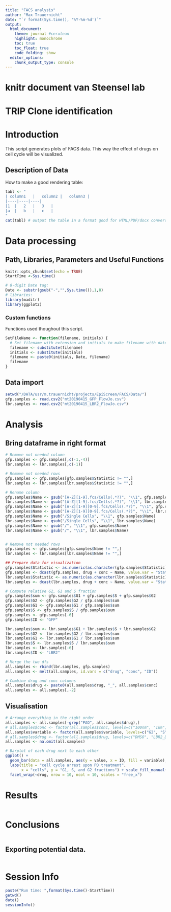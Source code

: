 ```yaml
---
title: "FACS analysis"
author: "Max Trauernicht"
date: "`r format(Sys.time(), '%Y-%m-%d')`"
output: 
  html_document:
    theme: journal #cerulean
    highlight: monochrome
    toc: true
    toc_float: true
    code_folding: show
  editor_options:
    chunk_output_type: console
---
```


# knitr document van Steensel lab

# TRIP Clone identification

# Introduction
This script generates plots of FACS data. This way the effect of drugs on cell cycle will be visualized.


## Description of Data
How to make a good rendering table: 
```r
tabl <- "
| column1	|	column2	|	column3	|	
|----|----|----|
|1	|	2	|	3	|	
|a	|	b	|	c	|	
"
cat(tabl) # output the table in a format good for HTML/PDF/docx conversion
```

# Data processing
## Path, Libraries, Parameters and Useful Functions
```r
knitr::opts_chunk$set(echo = TRUE)
StartTime <-Sys.time()

# 8-digit Date tag:
Date <- substr(gsub("-","",Sys.time()),1,8) 
# libraries:
library(maditr)
library(ggplot2)
```

### Custom functions
Functions used thoughout this script.
```r
SetFileName <- function(filename, initials) {
  # Set filename with extension and initials to make filename with date integrated.
  filename <- substitute(filename)
  initials <- substitute(initials)
  filename <- paste0(initials, Date, filename)
  filename
}
```


## Data import
```r
setwd("/DATA/usr/m.trauernicht/projects/EpiScreen/FACS/Data/")
gfp.samples <- read.csv2("mt20190415_GFP_FlowJo.csv")
lbr.samples <- read.csv2("mt20190415_LBR2_FlowJo.csv")
```

# Analysis

## Bring dataframe in right format
```r
# Remove not needed column
gfp.samples <- gfp.samples[,c(-1,-4)]
lbr.samples <- lbr.samples[,c(-1)]

# Remove not needed rows
gfp.samples <- gfp.samples[gfp.samples$Statistic != "",]
lbr.samples <- lbr.samples[lbr.samples$Statistic != "",]

# Rename column
gfp.samples$Name <- gsub("[A-Z][1-9].fcs/Cells(.*?)", "\\1", gfp.samples$Name)
lbr.samples$Name <- gsub("[A-Z][1-9].fcs/Cells(.*?)", "\\1", lbr.samples$Name)
gfp.samples$Name <- gsub("[A-Z][1-9][0-9].fcs/Cells(.*?)", "\\1", gfp.samples$Name)
lbr.samples$Name <- gsub("[A-Z][1-9][0-9].fcs/Cells(.*?)", "\\1", lbr.samples$Name)
gfp.samples$Name <- gsub("/Single Cells", "\\1", gfp.samples$Name)
lbr.samples$Name <- gsub("/Single Cells", "\\1", lbr.samples$Name)
gfp.samples$Name <- gsub("/", "\\1", gfp.samples$Name)
lbr.samples$Name <- gsub("/", "\\1", lbr.samples$Name)


# Remove not needed rows
gfp.samples <- gfp.samples[gfp.samples$Name != "",]
lbr.samples <- lbr.samples[lbr.samples$Name != "",]

## Prepare data for visualization
gfp.samples$Statistic <- as.numeric(as.character(gfp.samples$Statistic))
gfp.samples <- dcast(gfp.samples, drug + conc ~ Name, value.var = "Statistic", fun.aggregate = mean)
lbr.samples$Statistic <- as.numeric(as.character(lbr.samples$Statistic))
lbr.samples <- dcast(lbr.samples, drug + conc ~ Name, value.var = "Statistic", fun.aggregate = mean)

# Compute relative G2, G1 and S fraction
gfp.samples$sum <- gfp.samples$G1 + gfp.samples$S + gfp.samples$G2
gfp.samples$G2 <- gfp.samples$G2 / gfp.samples$sum
gfp.samples$G1 <- gfp.samples$G1 / gfp.samples$sum
gfp.samples$S <- gfp.samples$S / gfp.samples$sum
gfp.samples <- gfp.samples[-6]
gfp.samples$ID <- "GFP"

lbr.samples$sum <- lbr.samples$G1 + lbr.samples$S + lbr.samples$G2
lbr.samples$G2 <- lbr.samples$G2 / lbr.samples$sum
lbr.samples$G1 <- lbr.samples$G1 / lbr.samples$sum
lbr.samples$S <- lbr.samples$S / lbr.samples$sum
lbr.samples <- lbr.samples[-6]
lbr.samples$ID <- "LBR2"

# Merge the two dfs
all.samples <- rbind(lbr.samples, gfp.samples)
all.samples <- melt(all.samples, id.vars = c("drug", "conc", "ID"))

# Combine drug and conc columns
all.samples$drug <- paste0(all.samples$drug, "_", all.samples$conc)
all.samples <- all.samples[,-2]

```



## Visualisation
```r
# Arrange everything in the right order
all.samples <- all.samples[-grep("PAO", all.samples$drug),]
# all.samples$conc <- factor(all.samples$conc, levels=c("100nm", "1um", "10um"))
all.samples$variable <- factor(all.samples$variable, levels=c("G2", "S","G1"))
# all.samples$drug <- factor(all.samples$drug, levels=c("DMSO", "LBR2_DMSO","Alisertib", "LBR2_Alisertib","AMG-900", "LBR2_AMG-900","Apicidin", "AR-42", "LBR2_AR-42", "Aurora A Inhibitor I", "LBR2_Aurora A Inhibitor I", "Azacitidine","LBR2_Azacitidine", "Barasertib", "LBR2_Barasertib", "BML-210", "LBR2_BML-210", "C646", "LBR2_C646", "CI994", "LBR2_CI994", "CTPB", "LBR2_CTPB", "CX-6258", "LBR2_CX-6258", "CYC116", "LBR2_CYC116", "CYT387", "LBR2_CYT387", "Danusertib", "LBR2_Danusertib", "DZNeP", "LBR2_DZNeP", "Entinostat", "LBR2_Entinostat", "Givinostat", "LBR2_Givinostat", "I-BET-762", "LBR2_I-BET-762", "LY2784544", "LBR2_LY2784544", "MK-5108","LBR2_MK-5108", "NSC-3852", "LBR2_NSC-3852", "OTX015", "LBR2_OTX015", "PCI-24781", "LBR2_PCI-24781", "PJ34 HCl", "LBR2_PJ34 HCl", "Pracinostat", "LBR2_Pracinostat", "Quercetin", "LBR2_Quercetin", "Resveratrol", "LBR2_Resveratrol", "RG2833", "LBR2_RG2833", "RGFP966", "LBR2_RGFP966", "RVX-208", "LBR2_RVX-208", "Scriptaid", "LBR2_Scriptaid", "SGC 0946", "LBR2_SGC 0946", "SGC-CBP30", "LBR2_SGC-CBP30", "SNS-314 Mesylate", "LBR2_SNS-314 Mesylate", "Suramin", "LBR2_Suramin", "TG101209", "LBR2_TG101209", "Tubastatin A HCl", "LBR2_Tubastatin A HCl", "Vorinostat", "LBR2_Vorinostat"))
all.samples <- na.omit(all.samples)

# Barplot of each drug next to each other
ggplot() +
  geom_bar(data = all.samples, aes(y = value, x = ID, fill = variable), stat="identity") + 
  labs(title = "cell cycle arrest upon PD treatment", 
       x = "cells", y = "G1, S, and G2 fractions") + scale_fill_manual(values = c("#DED89C","#BF7538","#749075"))+
  facet_wrap(~drug, nrow = 10, ncol = 10, scales = "free_x")


```

# Results
```r
```

# Conclusions
```r
```

## Exporting potential data. 
```r
```

# Session Info
```r
paste("Run time: ",format(Sys.time()-StartTime))
getwd()
date()
sessionInfo()
```

